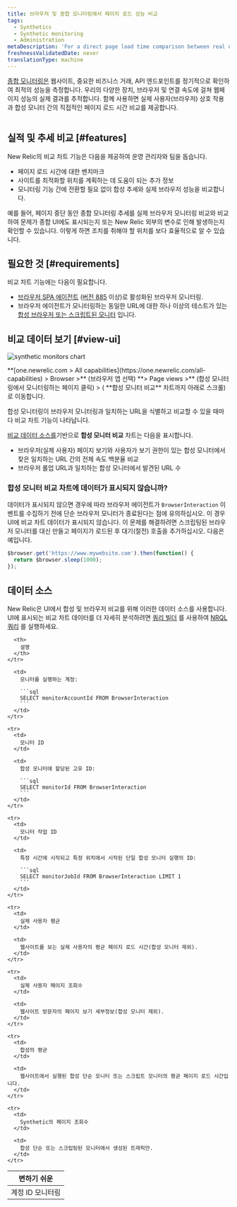 ```yaml
---
title: 브라우저 및 종합 모니터링에서 페이지 로드 성능 비교
tags:
  - Synthetics
  - Synthetic monitoring
  - Administration
metaDescription: 'For a direct page load time comparison between real user (browser) interactions and synthetic monitors, use New Relic''s comparative charting feature.'
freshnessValidatedDate: never
translationType: machine
---
```




[종합 모니터링은](/docs/synthetics/new-relic-synthetics/getting-started/introduction-new-relic-synthetics) 웹사이트, 중요한 비즈니스 거래, API 엔드포인트를 정기적으로 확인하여 최적의 성능을 측정합니다. 우리의 [<InlinePopover type="browser"/>](/docs/browser/new-relic-browser/getting-started/introduction-new-relic-browser)다양한 장치, 브라우저 및 연결 속도에 걸쳐 웹페이지 성능의 실제 결과를 추적합니다. 함께 사용하면 실제 사용자(브라우저) 상호 작용과 합성 모니터 간의 직접적인 페이지 로드 시간 비교를 제공합니다.

<img
  title=""
  alt=""
  src={browserSyntheticChart}
/>

## 실적 및 추세 비교 [#features]

New Relic의 비교 차트 기능은 다음을 제공하여 운영 관리자와 팀을 돕습니다.

* 페이지 로드 시간에 대한 벤치마크
* 사이트를 최적화할 위치를 계획하는 데 도움이 되는 추가 정보
* 모니터링 기능 간에 전환할 필요 없이 합성 추세와 실제 브라우저 성능을 비교합니다.

예를 들어, 페이지 중단 동안 종합 모니터링 추세를 실제 브라우저 모니터링 비교와 비교하여 문제가 종합 UI에도 표시되는지 또는 New Relic 외부의 변수로 인해 발생하는지 확인할 수 있습니다. 이렇게 하면 조치를 취해야 할 위치를 보다 효율적으로 알 수 있습니다.

## 필요한 것 [#requirements]

비교 차트 기능에는 다음이 필요합니다.

* [브라우저 SPA 에이전트](/docs/browser/new-relic-browser/getting-started/compatibility-requirements-browser-monitoring#spa) ([버전 885](/docs/release-notes/new-relic-browser-release-notes/browser-agent-release-notes) 이상)로 활성화된 브라우저 모니터링.
* 브라우저 에이전트가 모니터링하는 동일한 URL에 대한 하나 이상의 테스트가 있는 [합성 브라우저 또는 스크립트된 모니터](/docs/synthetics/new-relic-synthetics/using-monitors/add-edit-monitors) 입니다.

## 비교 데이터 보기 [#view-ui]

<img
  title="synthetic monitors chart"
  alt="synthetic monitors chart"
  src={browserSyntheticMonitorsComparisonChart}
/>

<figcaption>
  **[one.newrelic.com > All capabilities](https://one.newrelic.com/all-capabilities) > Browser >** (브라우저 앱 선택) **> Page views >** (합성 모니터링에서 모니터링하는 페이지 클릭) > ( **합성 모니터 비교** 차트까지 아래로 스크롤)로 이동합니다.
</figcaption>

합성 모니터링이 브라우저 모니터링과 일치하는 URL을 식별하고 비교할 수 있을 때마다 비교 차트 기능이 나타납니다.

[비교 데이터 소스를](#data-sources)기반으로 **합성 모니터 비교** 차트는 다음을 표시합니다.

* 브라우저(실제 사용자) 페이지 보기와 사용자가 보기 권한이 있는 합성 모니터에서 찾은 일치하는 URL 간의 전체 속도 백분율 비교
* 브라우저 롤업 URL과 일치하는 합성 모니터에서 발견된 URL 수

### **합성 모니터 비교** 차트에 데이터가 표시되지 않습니까?

데이터가 표시되지 않으면 경우에 따라 브라우저 에이전트가 `BrowserInteraction` 이벤트를 수집하기 전에 단순 브라우저 모니터가 종료된다는 점에 유의하십시오. 이 경우 UI에 비교 차트 데이터가 표시되지 않습니다. 이 문제를 해결하려면 스크립팅된 브라우저 모니터를 대신 만들고 페이지가 로드된 후 대기(절전) 호출을 추가하십시오. 다음은 예입니다.

```js
$browser.get('https://www.mywebsite.com').then(function() {
  return $browser.sleep(1000);
});
```

## 데이터 소스

New Relic은 UI에서 합성 및 브라우저 비교를 위해 이러한 데이터 소스를 사용합니다. UI에 표시되는 비교 차트 데이터를 더 자세히 분석하려면 [쿼리 빌더](/docs/query-your-data/explore-query-data/query-builder/use-advanced-nrql-mode-specify-data) 를 사용하여 [NRQL 쿼리](/docs/insights/nrql-new-relic-query-language/using-nrql/introduction-nrql) 를 실행하세요.

<table>
  <thead>
    <tr>
      <th style={{ width: "200px" }}>
        변하기 쉬운
      </th>

      <th>
        설명
      </th>
    </tr>
  </thead>

  <tbody>
    <tr>
      <td>
        계정 ID 모니터링
      </td>

      <td>
        모니터를 실행하는 계정:

        ```sql
        SELECT monitorAccountId FROM BrowserInteraction
        ```
      </td>
    </tr>

    <tr>
      <td>
        모니터 ID
      </td>

      <td>
        합성 모니터에 할당된 고유 ID:

        ```sql
        SELECT monitorId FROM BrowserInteraction
        ```
      </td>
    </tr>

    <tr>
      <td>
        모니터 작업 ID
      </td>

      <td>
        특정 시간에 시작되고 특정 위치에서 시작된 단일 합성 모니터 실행의 ID:

        ```sql
        SELECT monitorJobId FROM BrowserInteraction LIMIT 1
        ```
      </td>
    </tr>

    <tr>
      <td>
        실제 사용자 평균
      </td>

      <td>
        웹사이트를 보는 실제 사용자의 평균 페이지 로드 시간(합성 모니터 제외).
      </td>
    </tr>

    <tr>
      <td>
        실제 사용자 페이지 조회수
      </td>

      <td>
        웹사이트 방문자의 페이지 보기 세부정보(합성 모니터 제외).
      </td>
    </tr>

    <tr>
      <td>
        합성의 평균
      </td>

      <td>
        웹사이트에서 실행된 합성 단순 모니터 또는 스크립트 모니터의 평균 페이지 로드 시간입니다.
      </td>
    </tr>

    <tr>
      <td>
        Synthetic의 페이지 조회수
      </td>

      <td>
        합성 단순 또는 스크립팅된 모니터에서 생성된 트래픽만.
      </td>
    </tr>
  </tbody>
</table>